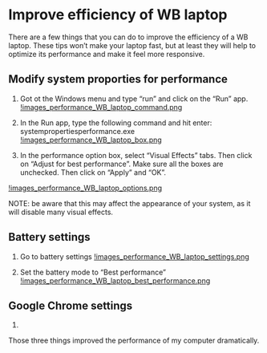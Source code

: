 # Improve efficiency of WB laptop

There are a few things that you can do to improve the efficiency of a WB laptop. These tips won't make your laptop fast, but at least they will help to optimize its performance and make it feel more responsive.


## Modify system proporties for performance

1. Got ot the Windows menu and type "run" and click on the "Run" app. 
[!images\Increase_performance_WB_laptop\run_command.png]()

2. In the Run app, type the following command and hit enter: systempropertiesperformance.exe
[!images\Increase_performance_WB_laptop\run_box.png]()

3. In the performance option box, select "Visual Effects" tabs. Then click on "Adjust for best performance". Make sure all the boxes are unchecked. Then click on "Apply" and "OK". 

[!images\Increase_performance_WB_laptop\performance_options.png]()

NOTE: be aware that this may affect the appearance of your system, as it will disable many visual effects. 


## Battery settings
1. Go to battery settings
[!images\Increase_performance_WB_laptop\battery_settings.png]()

2. Set the battery mode to "Best performance"
[!images\Increase_performance_WB_laptop\battery_best_performance.png]()

## Google Chrome settings
1. 


Those three things improved the performance of my computer dramatically.
